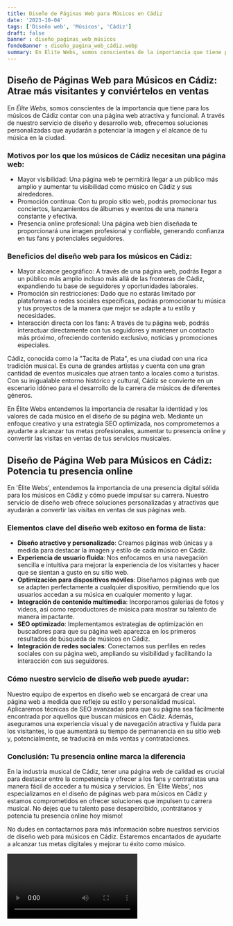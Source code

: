 ```yaml
---
title: Diseño de Páginas Web para Músicos en Cádiz
date: '2023-10-04'
tags: ['Diseño web', 'Músicos', 'Cádiz']
draft: false
banner : diseño_paginas_web_músicos
fondoBanner : diseño_pagina_web_cádiz.webp
summary: En Élite Webs, somos conscientes de la importancia que tiene para los músicos de Cádiz contar con una página web atractiva y funcional. A través de nuestro servicio de diseño y desarrollo web, ofrecemos soluciones personalizadas que ayudarán a potenciar la imagen y el alcance de tu música en la ciudad. 
---
```


## Diseño de Páginas Web para Músicos en Cádiz: Atrae más visitantes y conviértelos en ventas

En *Élite Webs*, somos conscientes de la importancia que tiene para los músicos de Cádiz contar con una página web atractiva y funcional. A través de nuestro servicio de diseño y desarrollo web, ofrecemos soluciones personalizadas que ayudarán a potenciar la imagen y el alcance de tu música en la ciudad. 

### Motivos por los que los músicos de Cádiz necesitan una página web:

- Mayor visibilidad: Una página web te permitirá llegar a un público más amplio y aumentar tu visibilidad como músico en Cádiz y sus alrededores.
- Promoción continua: Con tu propio sitio web, podrás promocionar tus conciertos, lanzamientos de álbumes y eventos de una manera constante y efectiva.
- Presencia online profesional: Una página web bien diseñada te proporcionará una imagen profesional y confiable, generando confianza en tus fans y potenciales seguidores.

### Beneficios del diseño web para los músicos en Cádiz:

- Mayor alcance geográfico: A través de una página web, podrás llegar a un público más amplio incluso más allá de las fronteras de Cádiz, expandiendo tu base de seguidores y oportunidades laborales.
- Promoción sin restricciones: Dado que no estarás limitado por plataformas o redes sociales específicas, podrás promocionar tu música y tus proyectos de la manera que mejor se adapte a tu estilo y necesidades.
- Interacción directa con los fans: A través de tu página web, podrás interactuar directamente con tus seguidores y mantener un contacto más próximo, ofreciendo contenido exclusivo, noticias y promociones especiales.

Cádiz, conocida como la "Tacita de Plata", es una ciudad con una rica tradición musical. Es cuna de grandes artistas y cuenta con una gran cantidad de eventos musicales que atraen tanto a locales como a turistas. Con su inigualable entorno histórico y cultural, Cádiz se convierte en un escenario idóneo para el desarrollo de la carrera de músicos de diferentes géneros.

En Élite Webs entendemos la importancia de resaltar la identidad y los valores de cada músico en el diseño de su página web. Mediante un enfoque creativo y una estrategia SEO optimizada, nos comprometemos a ayudarte a alcanzar tus metas profesionales, aumentar tu presencia online y convertir las visitas en ventas de tus servicios musicales.

<GifSeo />

<Cta />

## Diseño de Página Web para Músicos en Cádiz: Potencia tu presencia online

En 'Élite Webs', entendemos la importancia de una presencia digital sólida para los músicos en Cádiz y cómo puede impulsar su carrera. Nuestro servicio de diseño web ofrece soluciones personalizadas y atractivas que ayudarán a convertir las visitas en ventas de sus páginas web.

### Elementos clave del diseño web exitoso en forma de lista:
- **Diseño atractivo y personalizado**: Creamos páginas web únicas y a medida para destacar la imagen y estilo de cada músico en Cádiz.
- **Experiencia de usuario fluida**: Nos enfocamos en una navegación sencilla e intuitiva para mejorar la experiencia de los visitantes y hacer que se sientan a gusto en su sitio web.
- **Optimización para dispositivos móviles**: Diseñamos páginas web que se adapten perfectamente a cualquier dispositivo, permitiendo que los usuarios accedan a su música en cualquier momento y lugar.
- **Integración de contenido multimedia**: Incorporamos galerías de fotos y videos, así como reproductores de música para mostrar su talento de manera impactante.
- **SEO optimizado**: Implementamos estrategias de optimización en buscadores para que su página web aparezca en los primeros resultados de búsqueda de músicos en Cádiz.
- **Integración de redes sociales**: Conectamos sus perfiles en redes sociales con su página web, ampliando su visibilidad y facilitando la interacción con sus seguidores.

### Cómo nuestro servicio de diseño web puede ayudar:
Nuestro equipo de expertos en diseño web se encargará de crear una página web a medida que refleje su estilo y personalidad musical. Aplicaremos técnicas de SEO avanzadas para que su página sea fácilmente encontrada por aquellos que buscan músicos en Cádiz. Además, aseguramos una experiencia visual y de navegación atractiva y fluida para los visitantes, lo que aumentará su tiempo de permanencia en su sitio web y, potencialmente, se traducirá en más ventas y contrataciones.

### Conclusión: Tu presencia online marca la diferencia
En la industria musical de Cádiz, tener una página web de calidad es crucial para destacar entre la competencia y ofrecer a los fans y contratistas una manera fácil de acceder a tu música y servicios. En 'Élite Webs', nos especializamos en el diseño de páginas web para músicos en Cádiz y estamos comprometidos en ofrecer soluciones que impulsen tu carrera musical. No dejes que tu talento pase desapercibido, ¡contrátanos y potencia tu presencia online hoy mismo!

No dudes en contactarnos para más información sobre nuestros servicios de diseño web para músicos en Cádiz. Estaremos encantados de ayudarte a alcanzar tus metas digitales y mejorar tu éxito como músico.

<Video />

<CtaBot job='Músicos' city='Cádiz'/>

<Gmaps query='Cádiz+españa+maps' />